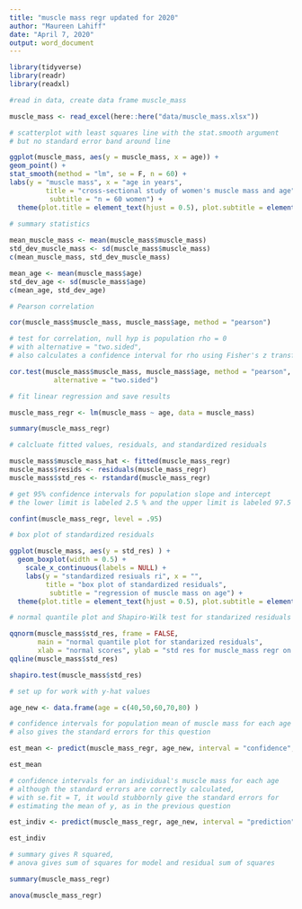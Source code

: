 ```yaml
---
title: "muscle mass regr updated for 2020"
author: "Maureen Lahiff"
date: "April 7, 2020"
output: word_document
---
```

```r
library(tidyverse)
library(readr)
library(readxl)

#read in data, create data frame muscle_mass

muscle_mass <- read_excel(here::here("data/muscle_mass.xlsx"))
```

```r
# scatterplot with least squares line with the stat.smooth argument
# but no standard error band around line

ggplot(muscle_mass, aes(y = muscle_mass, x = age)) +
geom_point() +
stat_smooth(method = "lm", se = F, n = 60) +
labs(y = "muscle mass", x = "age in years",      
         title = "cross-sectional study of women's muscle mass and age", 
          subtitle = "n = 60 women") +
  theme(plot.title = element_text(hjust = 0.5), plot.subtitle = element_text(hjust = 0.5))
```

```r
# summary statistics  
  
mean_muscle_mass <- mean(muscle_mass$muscle_mass)
std_dev_muscle_mass <- sd(muscle_mass$muscle_mass)  
c(mean_muscle_mass, std_dev_muscle_mass)

mean_age <- mean(muscle_mass$age)
std_dev_age <- sd(muscle_mass$age)  
c(mean_age, std_dev_age)
```

```r
# Pearson correlation

cor(muscle_mass$muscle_mass, muscle_mass$age, method = "pearson")

# test for correlation, null hyp is population rho = 0
# with alternative = "two.sided", 
# also calculates a confidence interval for rho using Fisher's z transformation

cor.test(muscle_mass$muscle_mass, muscle_mass$age, method = "pearson", 
           alternative = "two.sided")
```

```r
# fit linear regression and save results

muscle_mass_regr <- lm(muscle_mass ~ age, data = muscle_mass)

summary(muscle_mass_regr)
```

```r
# calcluate fitted values, residuals, and standardized residuals

muscle_mass$muscle_mass_hat <- fitted(muscle_mass_regr)
muscle_mass$resids <- residuals(muscle_mass_regr)
muscle_mass$std_res <- rstandard(muscle_mass_regr)
```

```r
# get 95% confidence intervals for population slope and intercept
# the lower limit is labeled 2.5 % and the upper limit is labeled 97.5 %

confint(muscle_mass_regr, level = .95)
```

```r
# box plot of standardized residuals

ggplot(muscle_mass, aes(y = std_res) ) +
  geom_boxplot(width = 0.5) +
    scale_x_continuous(labels = NULL) +
    labs(y = "standardized resiuals ri", x = "",      
         title = "box plot of standardized residuals", 
          subtitle = "regression of muscle mass on age") +
  theme(plot.title = element_text(hjust = 0.5), plot.subtitle = element_text(hjust = 0.5))
```

```r
# normal quantile plot and Shapiro-Wilk test for standarized residuals

qqnorm(muscle_mass$std_res, frame = FALSE,
       main = "normal quantile plot for standarized residuals",
       xlab = "normal scores", ylab = "std res for muscle_mass regr on age")
qqline(muscle_mass$std_res)

shapiro.test(muscle_mass$std_res)
```

```r
# set up for work with y-hat values

age_new <- data.frame(age = c(40,50,60,70,80) )

# confidence intervals for population mean of muscle mass for each age
# also gives the standard errors for this question

est_mean <- predict(muscle_mass_regr, age_new, interval = "confidence", level = .95, se.fit = T)

est_mean
```

```r
# confidence intervals for an individual's muscle mass for each age
# although the standard errors are correctly calculated,
# with se.fit = T, it would stubbornly give the standard errors for 
# estimating the mean of y, as in the previous question

est_indiv <- predict(muscle_mass_regr, age_new, interval = "prediction", level = .95)

est_indiv
```

```r
# summary gives R squared, 
# anova gives sum of squares for model and residual sum of squares

summary(muscle_mass_regr)

anova(muscle_mass_regr)
```


